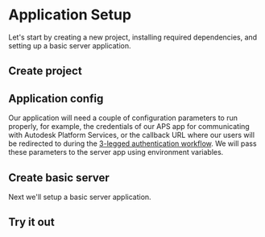 

# Application Setup

Let's start by creating a new project, installing required dependencies, and setting up
a basic server application.

## Create project

<NodeJsVsCodeProject />

## Application config

Our application will need a couple of configuration parameters to run properly, for example,
the credentials of our APS app for communicating with Autodesk Platform Services, or the callback URL
where our users will be redirected to during the [3-legged authentication workflow](https://aps.autodesk.com/en/docs/oauth/v2/tutorials/get-3-legged-token/).
We will pass these parameters to the server app using environment variables.

<NodeJsVsCodeConfig />

## Create basic server

Next we'll setup a basic server application.

<NodeJsVsCodeServer />

## Try it out

<NodeJsVsCodeTest />
